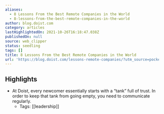 ```yaml
---
aliases:
  - 8 Lessons From the Best Remote Companies in the World
  - 8-lessons-from-the-best-remote-companies-in-the-world
author: blog.doist.com
category: articles
lastHighlightedOn: 2021-10-26T16:18:47.038Z
publishedOn: null
source: web_clipper
status: seedling
tags: []
title: 8 Lessons From the Best Remote Companies in the World
url: 'https://blog.doist.com/lessons-remote-companies/?utm_source=pocket_mylist'
---
```

## Highlights

- At Doist, every newcomer essentially starts with a “tank” full of trust. In order to keep that tank from going empty, you need to communicate regularly.
    - Tags: [[leadership]]
